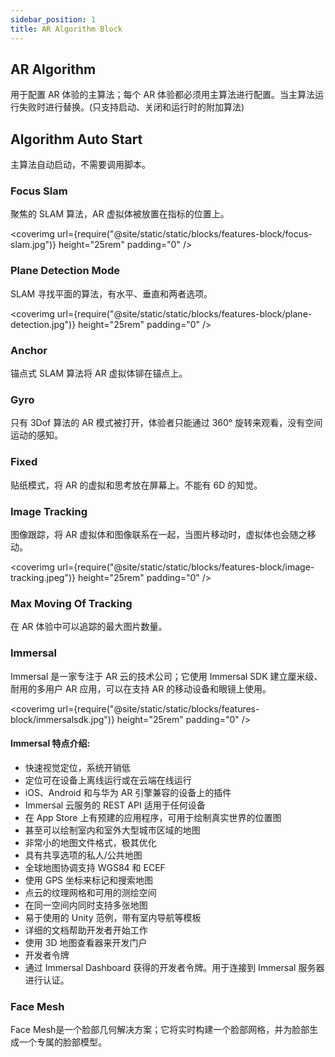 ```yaml
---
sidebar_position: 1
title: AR Algorithm Block
---
```


## AR Algorithm

用于配置 AR 体验的主算法；每个 AR 体验都必须用主算法进行配置。当主算法运行失败时进行替换。(只支持启动、关闭和运行时的附加算法)

## Algorithm Auto Start

主算法自动启动，不需要调用脚本。

### Focus Slam

聚焦的 SLAM 算法，AR 虚拟体被放置在指标的位置上。

<coverimg
  url={require("@site/static/static/blocks/features-block/focus-slam.jpg")}
  height="25rem"
  padding="0"
/>

### Plane Detection Mode

SLAM 寻找平面的算法，有水平、垂直和两者选项。

<coverimg
  url={require("@site/static/static/blocks/features-block/plane-detection.jpg")}
  height="25rem"
  padding="0"
/>

### Anchor

锚点式 SLAM 算法将 AR 虚拟体铆在锚点上。

### Gyro

只有 3Dof 算法的 AR 模式被打开，体验者只能通过 360° 旋转来观看，没有空间运动的感知。

### Fixed

贴纸模式，将 AR 的虚拟和思考放在屏幕上。不能有 6D 的知觉。

### Image Tracking

图像跟踪，将 AR 虚拟体和图像联系在一起，当图片移动时，虚拟体也会随之移动。

<coverimg
  url={require("@site/static/static/blocks/features-block/image-tracking.jpeg")}
  height="25rem"
  padding="0"
/>

### Max Moving Of Tracking

在 AR 体验中可以追踪的最大图片数量。

### Immersal

Immersal 是一家专注于 AR 云的技术公司；它使用 Immersal SDK 建立厘米级、耐用的多用户 AR 应用，可以在支持 AR 的移动设备和眼镜上使用。

<coverimg
  url={require("@site/static/static/blocks/features-block/immersalsdk.jpg")}
  height="25rem"
  padding="0"
/>

#### Immersal 特点介绍:

- 快速视觉定位，系统开销低
- 定位可在设备上离线运行或在云端在线运行
- iOS、Android 和与华为 AR 引擎兼容的设备上的插件
- Immersal 云服务的 REST API 适用于任何设备
- 在 App Store 上有预建的应用程序，可用于绘制真实世界的位置图
- 甚至可以绘制室内和室外大型城市区域的地图
- 非常小的地图文件格式，极其优化
- 具有共享选项的私人/公共地图
- 全球地图协调支持 WGS84 和 ECEF
- 使用 GPS 坐标来标记和搜索地图
- 点云的纹理网格和可用的测绘空间
- 在同一空间内同时支持多张地图
- 易于使用的 Unity 范例，带有室内导航等模板
- 详细的文档帮助开发者开始工作
- 使用 3D 地图查看器来开发门户
- 开发者令牌
- 通过 Immersal Dashboard 获得的开发者令牌。用于连接到 Immersal 服务器进行认证。

### Face Mesh

Face Mesh是一个脸部几何解决方案；它将实时构建一个脸部网格，并为脸部生成一个专属的脸部模型。